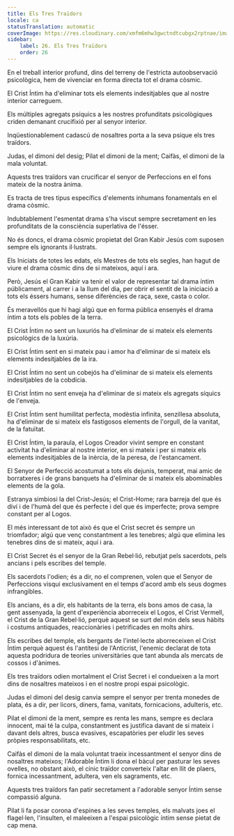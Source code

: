```yaml
---
title: Els Tres Traïdors
locale: ca
statusTranslation: automatic
coverImage: https://res.cloudinary.com/xmfm6mhw3gwctndtcubgx2rptnae/image/upload/v1741354419/small_cover_la_gran_rebelion_28716e29d2.webp
sidebar:
    label: 26. Els Tres Traïdors
    order: 26
---
```

En el treball interior profund, dins del terreny de l'estricta autoobservació psicològica, hem de vivenciar en forma directa tot el drama còsmic.

El Crist Íntim ha d'eliminar tots els elements indesitjables que al nostre interior carreguem.

Els múltiples agregats psíquics a les nostres profunditats psicològiques criden demanant crucifixió per al senyor interior.

Inqüestionablement cadascú de nosaltres porta a la seva psique els tres traïdors.

Judas, el dimoni del desig; Pilat el dimoni de la ment; Caifàs, el dimoni de la mala voluntat.

Aquests tres traïdors van crucificar el senyor de Perfeccions en el fons mateix de la nostra ànima.

Es tracta de tres tipus específics d'elements inhumans fonamentals en el drama còsmic.

Indubtablement l'esmentat drama s'ha viscut sempre secretament en les profunditats de la consciència superlativa de l'ésser.

No és doncs, el drama còsmic propietat del Gran Kabir Jesús com suposen sempre els ignorants il·lustrats.

Els Iniciats de totes les edats, els Mestres de tots els segles, han hagut de viure el drama còsmic dins de si mateixos, aquí i ara.

Però, Jesús el Gran Kabir va tenir el valor de representar tal drama íntim públicament, al carrer i a la llum del dia, per obrir el sentit de la iniciació a tots els éssers humans, sense diferències de raça, sexe, casta o color.

És meravellós que hi hagi algú que en forma pública ensenyés el drama íntim a tots els pobles de la terra.

El Crist Íntim no sent un luxuriós ha d'eliminar de si mateix els elements psicològics de la luxúria.

El Crist Íntim sent en si mateix pau i amor ha d'eliminar de si mateix els elements indesitjables de la ira.

El Crist Íntim no sent un cobejós ha d'eliminar de si mateix els elements indesitjables de la cobdícia.

El Crist Íntim no sent enveja ha d'eliminar de si mateix els agregats síquics de l'enveja.

El Crist Íntim sent humilitat perfecta, modèstia infinita, senzillesa absoluta, ha d'eliminar de si mateix els fastigosos elements de l'orgull, de la vanitat, de la fatuïtat.

El Crist Íntim, la paraula, el Logos Creador vivint sempre en constant activitat ha d'eliminar al nostre interior, en si mateix i per si mateix els elements indesitjables de la inèrcia, de la peresa, de l'estancament.

El Senyor de Perfecció acostumat a tots els dejunis, temperat, mai amic de borratxeres i de grans banquets ha d'eliminar de si mateix els abominables elements de la gola.

Estranya simbiosi la del Crist-Jesús; el Crist-Home; rara barreja del que és diví i de l'humà del que és perfecte i del que és imperfecte; prova sempre constant per al Logos.

El més interessant de tot això és que el Crist secret és sempre un triomfador; algú que venç constantment a les tenebres; algú que elimina les tenebres dins de si mateix, aquí i ara.

El Crist Secret és el senyor de la Gran Rebel·lió, rebutjat pels sacerdots, pels ancians i pels escribes del temple.

Els sacerdots l'odien; és a dir, no el comprenen, volen que el Senyor de Perfeccions visqui exclusivament en el temps d'acord amb els seus dogmes infrangibles.

Els ancians, és a dir, els habitants de la terra, els bons amos de casa, la gent assenyada, la gent d'experiència aborreceix el Logos, el Crist Vermell, el Crist de la Gran Rebel·lió, perquè aquest se surt del món dels seus hàbits i costums antiquades, reaccionàries i petrificades en molts ahirs.

Els escribes del temple, els bergants de l'intel·lecte aborreceixen el Crist Íntim perquè aquest és l'antítesi de l'Anticrist, l'enemic declarat de tota aquesta podridura de teories universitàries que tant abunda als mercats de cossos i d'ànimes.

Els tres traïdors odien mortalment el Crist Secret i el condueixen a la mort dins de nosaltres mateixos i en el nostre propi espai psicològic.

Judas el dimoni del desig canvia sempre el senyor per trenta monedes de plata, és a dir, per licors, diners, fama, vanitats, fornicacions, adulteris, etc.

Pilat el dimoni de la ment, sempre es renta les mans, sempre es declara innocent, mai té la culpa, constantment es justifica davant de si mateix i davant dels altres, busca evasives, escapatòries per eludir les seves pròpies responsabilitats, etc.

Caifàs el dimoni de la mala voluntat traeix incessantment el senyor dins de nosaltres mateixos; l'Adorable Íntim li dona el bàcul per pasturar les seves ovelles, no obstant això, el cínic traïdor converteix l'altar en llit de plaers, fornica incessantment, adultera, ven els sagraments, etc.

Aquests tres traïdors fan patir secretament a l'adorable senyor Íntim sense compassió alguna.

Pilat li fa posar corona d'espines a les seves temples, els malvats joes el flagel·len, l'insulten, el maleeixen a l'espai psicològic íntim sense pietat de cap mena.

